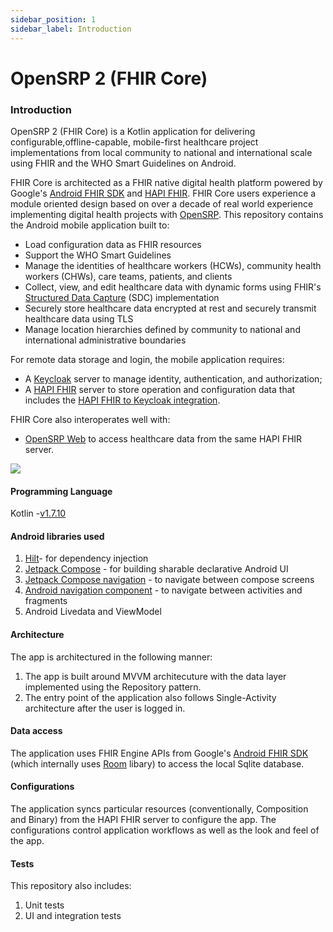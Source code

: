 ```yaml
---
sidebar_position: 1
sidebar_label: Introduction
---
```


# OpenSRP 2 (FHIR Core)

### Introduction

OpenSRP 2 (FHIR Core) is a Kotlin application for delivering configurable,offline-capable, mobile-first healthcare project implementations from local community to national and international scale using FHIR and the WHO Smart Guidelines on Android.

FHIR Core is architected as a FHIR native digital health platform powered by Google's [Android FHIR SDK](https://github.com/google/android-fhir) and [HAPI FHIR](https://hapifhir.io/). FHIR Core users experience a module oriented design based on over a decade of real world experience implementing digital health projects with [OpenSRP](https://smartregister.org/). This repository contains the Android mobile application built to:

- Load configuration data as FHIR resources
- Support the WHO Smart Guidelines
- Manage the identities of healthcare workers (HCWs), community health workers (CHWs), care teams, patients, and clients
- Collect, view, and edit healthcare data with dynamic forms using FHIR's [Structured Data Capture](https://hl7.org/fhir/us/sdc/index.html) (SDC) implementation
- Securely store healthcare data encrypted at rest and securely transmit healthcare data using TLS
- Manage location hierarchies defined by community to national and international administrative boundaries

For remote data storage and login, the mobile application requires:
- A [Keycloak](https://www.keycloak.org/) server to manage identity, authentication, and authorization;
- A [HAPI FHIR](https://hapifhir.io/) server to store operation and configuration data that includes the [HAPI FHIR to Keycloak integration](https://github.com/opensrp/hapi-fhir-keycloak).

FHIR Core also interoperates well with:
- [OpenSRP Web](https://github.com/OpenSRP/web) to access healthcare data from the same HAPI FHIR server.

![](assets/fhircore.png)

#### Programming Language

Kotlin -[v1.7.10](https://kotlinlang.org/)

#### Android libraries used

1. [Hilt](https://developer.android.com/training/dependency-injection/hilt-multi-module)- for dependency injection
2. [Jetpack Compose](https://developer.android.com/jetpack/compose/documentation) - for building sharable declarative Android UI
3. [Jetpack Compose navigation](https://developer.android.com/jetpack/compose/navigation) - to navigate between compose screens
4. [Android navigation component](https://developer.android.com/guide/navigation) - to navigate between activities and fragments
5. Android Livedata and ViewModel


#### Architecture

The app is architectured in the following manner:
1. The app is built around MVVM architecuture with the data layer implemented using the Repository pattern.
2. The entry point of the application also follows Single-Activity architecture after the user is logged in.

#### Data access

The application uses FHIR Engine APIs from Google's [Android FHIR SDK](https://github.com/google/android-fhir) (which internally uses
[Room](https://developer.android.com/jetpack/androidx/releases/room) libary) to access the local Sqlite database.


#### Configurations

The application syncs particular resources (conventionally, Composition and Binary) from the HAPI FHIR server to configure the app. The configurations control application workflows as well as the look and feel of the app.

#### Tests

This repository also includes:
1. Unit tests
2. UI and integration tests
